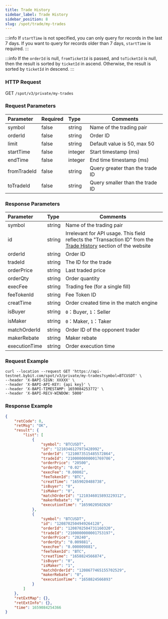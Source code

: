 ```yaml
---
title: Trade History
sidebar_label: Trade History
sidebar_position: 8
slug: /spot/trade/my-trades
---
```



:::info
If `startTime` is not specified, you can only query for records in the last 7 days. If you want to query for records older than 7 days, `startTime` is required.
:::

:::info
If the <code>orderId</code> is null, <code>fromTicketId</code> is passed, and <code>toTicketId</code> is null, then the result is sorted by <code>ticketId</code> in ascend. Otherwise, the result is sorted by <code>ticketId</code> in descend.
:::

### HTTP Request
GET <code>/spot/v3/private/my-trades</code>

### Request Parameters
| Parameter | Required | Type | Comments|
|:----- |:-------|:-----|------ |
| symbol               | false               | string          | Name of the trading pair |
| orderId              | false               | string          | Order ID |
| limit                | false               | string          | Default value is 50, max 50 |
| startTime            | false               | integer         | Start timestamp (ms) |
| endTime              | false               | integer         | End time timestamp (ms) |
| fromTradeId          | false               | string          | Query greater than the trade ID  |
| toTradeId            | false               | string          | Query smaller than the trade ID |

### Response Parameters
| Parameter | Type | Comments|
|:----- |:-----|----- |
| symbol                | string          | Name of the trading pair |
| id                    | string          | Irrelevant for API usage. This field reflects the "Transaction ID" from the <a href="https://www.bybit.com/user/assets/order/spot-history/active">Trade History</a> section of the website |
| orderId               | string          | Order ID |
| tradeId               | string          | The ID for the trade |
| orderPrice            | string          | Last traded price |
| orderQty              | string          | Order quantity |
| execFee               | string          | Trading fee (for a single fill) |
| feeTokenId            | string          | Fee Token ID |
| creatTime             | string          | Order created time in the match engine |
| isBuyer               | string          | <code>0</code>：Buyer, <code>1</code>：Seller|
| isMaker               | string          | <code>0</code>：Maker, <code>1</code>：Taker|
| matchOrderId          | string          | Order ID of the opponent trader |
| makerRebate           | string          | Maker rebate |
| executionTime         | string          | Order execution time |

### Request Example

```http
curl --location --request GET 'https://api-testnet.bybit.com/spot/v3/private/my-trades?symbol=BTCUSDT' \
--header 'X-BAPI-SIGN: XXXXX' \
--header 'X-BAPI-API-KEY: {api key}' \
--header 'X-BAPI-TIMESTAMP: 1659084253772' \
--header 'X-BAPI-RECV-WINDOW: 5000'
```

### Response Example

```json
{
    "retCode": 0,
    "retMsg": "OK",
    "result": {
        "list": [
            {
                "symbol": "BTCUSDT",
                "id": "1210346127973428992",
                "orderId": "1210073515485572864",
                "tradeId": "2100000000001769786",
                "orderPrice": "20500",
                "orderQty": "0.02",
                "execFee": "0.00002",
                "feeTokenId": "BTC",
                "creatTime": "1659020488738",
                "isBuyer": "0",
                "isMaker": "0",
                "matchOrderId": "1210346015893229312",
                "makerRebate": "0",
                "executionTime": "1659020502026"
            },
            {
                "symbol": "BTCUSDT",
                "id": "1208702504949264128",
                "orderId": "1208702504731160320",
                "tradeId": "2100000000001753197",
                "orderPrice": "20240",
                "orderQty": "0.009881",
                "execFee": "0.000009881",
                "feeTokenId": "BTC",
                "creatTime": "1658824566874",
                "isBuyer": "0",
                "isMaker": "1",
                "matchOrderId": "1208677465155702529",
                "makerRebate": "0",
                "executionTime": "1658824566893"
            }
        ]
    },
    "retExtMap": {},
    "retExtInfo": {},
    "time": 1659084254366
}
```
